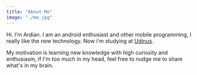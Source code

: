 ```yaml
---
title: "About Me"
image: "./me.jpg"
---
```


Hi. I’m Ardian. I am an android enthusiast and other mobile programming, I really like the new technology.
Now i'm studying at <a href="https://dinus.ac.id/" target="_blank" rel="nofollow noopener noreferrer" aria-label="External Link">Udinus</a>.

My motivation is learning new knowledge with high curiosity and enthusiasm, 
if I'm too much in my head, feel free to nudge me to share what's in my brain.

